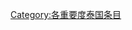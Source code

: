 {{empty category}}
{{Articles by Importance|topic=泰国|project=泰国|format=toc}}

{{catmore1|[[維基百科:泰国專題|維基百科:泰国專題]]}}
[[Category:各重要度泰国条目|Category:各重要度泰国条目]]